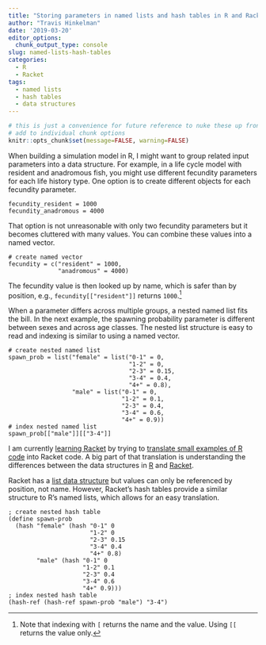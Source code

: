 ```yaml
---
title: "Storing parameters in named lists and hash tables in R and Racket"
author: "Travis Hinkelman"
date: '2019-03-20'
editor_options:
  chunk_output_type: console
slug: named-lists-hash-tables
categories:
  - R
  - Racket
tags:
  - named lists
  - hash tables
  - data structures
---
```

```r
# this is just a convenience for future reference to nuke these up front vs
# add to individual chunk options
knitr::opts_chunk$set(message=FALSE, warning=FALSE)
```

When building a simulation model in R, I might want to group related input parameters into a data structure. For example, in a life cycle model with resident and anadromous fish, you might use different fecundity parameters for each life history type. One option is to create different objects for each fecundity parameter.
```
fecundity_resident = 1000
fecundity_anadromous = 4000
```
That option is not unreasonable with only two fecundity parameters but it becomes cluttered with many values. You can combine these values into a named vector.
```
# create named vector
fecundity = c("resident" = 1000,
              "anadromous" = 4000)
```
The fecundity value is then looked up by name, which is safer than by position, e.g., `fecundity[["resident"]]` returns `1000`.^[Note that indexing with `[` returns the name and the value. Using `[[` returns the value only.]

When a parameter differs across multiple groups, a nested named list fits the bill. In the next example, the spawning probability parameter is different between sexes and across age classes. The nested list structure is easy to read and indexing is similar to using a named vector.
```
# create nested named list
spawn_prob = list("female" = list("0-1" = 0, 
                                  "1-2" = 0,
                                  "2-3" = 0.15,
                                  "3-4" = 0.4,
                                  "4+" = 0.8),
                  "male" = list("0-1" = 0, 
                                "1-2" = 0.1,
                                "2-3" = 0.4,
                                "3-4" = 0.6,
                                "4+" = 0.9))
# index nested named list
spawn_prob[["male"]][["3-4"]]
```
I am currently [learning Racket](/post/programming-horizons/) by trying to [translate small examples of R code](/post/for-loop-r-racket) into Racket code. A big part of that translation is understanding the differences between the data structures in [R](http://adv-r.had.co.nz/Data-structures.html) and [Racket](https://beautifulracket.com/explainer/data-structures.html). 

Racket has a [list data structure](https://docs.racket-lang.org/reference/pairs.html) but values can only be referenced by position, not name. However, Racket's hash tables provide a similar structure to R's named lists, which allows for an easy translation. 
```
; create nested hash table
(define spawn-prob
  (hash "female" (hash "0-1" 0
                       "1-2" 0
                       "2-3" 0.15
                       "3-4" 0.4
                       "4+" 0.8)
        "male" (hash "0-1" 0
                     "1-2" 0.1
                     "2-3" 0.4
                     "3-4" 0.6
                     "4+" 0.9)))
; index nested hash table
(hash-ref (hash-ref spawn-prob "male") "3-4")
```
